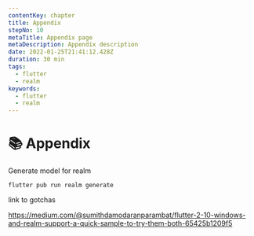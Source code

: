```yaml
---
contentKey: chapter
title: Appendix
stepNo: 10
metaTitle: Appendix page
metaDescription: Appendix description
date: 2022-01-25T21:41:12.428Z
duration: 30 min
tags:
  - flutter
  - realm
keywords:
  - flutter
  - realm
---
```

# 📚 Appendix

Generate model for realm
```
flutter pub run realm generate
```

link to gotchas

https://medium.com/@sumithdamodaranparambat/flutter-2-10-windows-and-realm-support-a-quick-sample-to-try-them-both-65425b1209f5